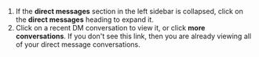 1. If the **direct messages** section in the left sidebar is collapsed, click on
   the **direct messages** heading to expand it.
1. Click on a recent DM conversation to view it, or click **more
   conversations**. If you don't see this link, then you are already viewing all
   of your direct message conversations.

